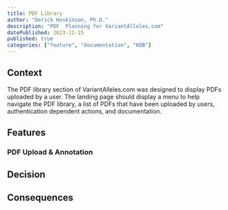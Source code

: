 ```yaml
---
title: PDF Library
author: "Derick Hoskinson, Ph.D."
description: "PDF  Planning for VariantAlleles.com"
datePublished: 2023-11-15
published: true
categories: ["feature", "documentation", "KDB"]
---
```


## Context

The PDF library section of VariantAlleles.com was designed to display PDFs uploaded by a user. The landing page should display a menu to help navigate the PDF library, a list of PDFs that have been uploaded by users, authentication dependent actions, and documentation.

## Features

### PDF Upload & Annotation

## Decision

## Consequences
